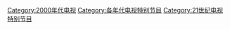 [[Category:2000年代电视|Category:2000年代电视]]
[[Category:各年代电视特别节目|Category:各年代电视特别节目]]
[[Category:21世纪电视特别节目|Category:21世纪电视特别节目]]